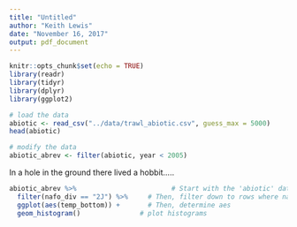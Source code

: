 ```yaml
---
title: "Untitled"
author: "Keith Lewis"
date: "November 16, 2017"
output: pdf_document
---
```


```r
knitr::opts_chunk$set(echo = TRUE)
library(readr)
library(tidyr)
library(dplyr)
library(ggplot2)

# load the data
abiotic <- read_csv("../data/trawl_abiotic.csv", guess_max = 5000)
head(abiotic)

# modify the data
abiotic_abrev <- filter(abiotic, year < 2005)
```

In a hole in the ground there lived a hobbit.....

```r
abiotic_abrev %>%                        # Start with the 'abiotic' dataset
  filter(nafo_div == "2J") %>%     # Then, filter down to rows where nafo_div == 2J
  ggplot(aes(temp_bottom)) +       # Then, determine aes
  geom_histogram()               # plot histograms
```
